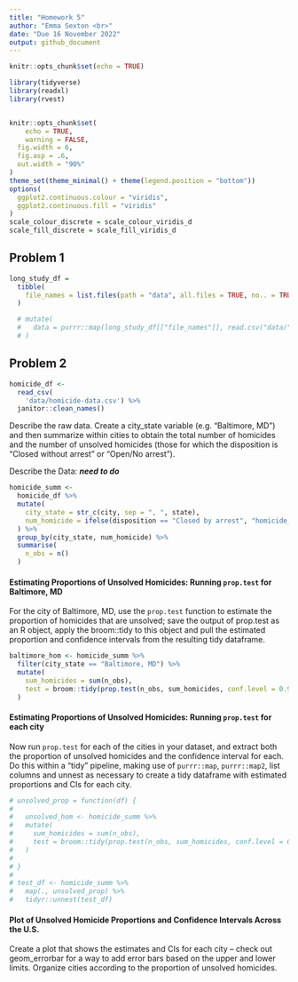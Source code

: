 ```yaml
---
title: "Homework 5"
author: "Emma Sexton <br>"
date: "Due 16 November 2022"
output: github_document
---
```


```r
knitr::opts_chunk$set(echo = TRUE)
```

```r
library(tidyverse)
library(readxl)
library(rvest)


knitr::opts_chunk$set(
	echo = TRUE,
	warning = FALSE,
  fig.width = 6,
  fig.asp = .6,
  out.width = "90%"
)
theme_set(theme_minimal() + theme(legend.position = "bottom"))
options(
  ggplot2.continuous.colour = "viridis",
  ggplot2.continuous.fill = "viridis"
)
scale_colour_discrete = scale_colour_viridis_d
scale_fill_discrete = scale_fill_viridis_d
```

## Problem 1

```r
long_study_df =
  tibble(
    file_names = list.files(path = "data", all.files = TRUE, no.. = TRUE)
  ) 

  # mutate(
  #   data = purrr::map(long_study_df[["file_names"]], read.csv("data/"))
  # )

```


## Problem 2

```r
homicide_df <- 
  read_csv(
    'data/homicide-data.csv') %>%  
  janitor::clean_names()
```

Describe the raw data. Create a city_state variable (e.g. “Baltimore, MD”) and then summarize within cities to obtain the total number of homicides and the number of unsolved homicides (those for which the disposition is “Closed without arrest” or “Open/No arrest”).

Describe the Data: ***need to do***



```r
homicide_summ <- 
  homicide_df %>% 
  mutate(
    city_state = str_c(city, sep = ", ", state),
    num_homicide = ifelse(disposition == "Closed by arrest", "homicide_n", "unsolved_n")
  ) %>% 
  group_by(city_state, num_homicide) %>% 
  summarise(
    n_obs = n()
  )
```

#### Estimating Proportions of Unsolved Homicides: Running `prop.test` for Baltimore, MD

For the city of Baltimore, MD, use the `prop.test` function to estimate the proportion of homicides that are unsolved; save the output of prop.test as an R object, apply the broom::tidy to this object and pull the estimated proportion and confidence intervals from the resulting tidy dataframe.

```r
baltimore_hom <- homicide_summ %>% 
  filter(city_state == "Baltimore, MD") %>% 
  mutate(
    sum_homicides = sum(n_obs),
    test = broom::tidy(prop.test(n_obs, sum_homicides, conf.level = 0.95))
  )
```


#### Estimating Proportions of Unsolved Homicides: Running `prop.test` for each city

Now run `prop.test` for each of the cities in your dataset, and extract both the proportion of unsolved homicides and the confidence interval for each. Do this within a “tidy” pipeline, making use of `purrr::map`, `purrr::map2`, list columns and unnest as necessary to create a tidy dataframe with estimated proportions and CIs for each city.

```r
# unsolved_prop = function(df) {
#   
#   unsolved_hom <- homicide_summ %>%
#   mutate(
#     sum_homicides = sum(n_obs),
#     test = broom::tidy(prop.test(n_obs, sum_homicides, conf.level = 0.95))
#   )
#   
# }
# 
# test_df <- homicide_summ %>% 
#   map(., unsolved_prop) %>% 
#   tidyr::unnest(test_df)


```


#### Plot of Unsolved Homicide Proportions and Confidence Intervals Across the U.S.

Create a plot that shows the estimates and CIs for each city – check out geom_errorbar for a way to add error bars based on the upper and lower limits. Organize cities according to the proportion of unsolved homicides.




